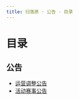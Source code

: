 ```yaml
---
title: 归落原 · 公告 · 目录
---
```


# 目录

## 公告

- [运营调整公告](operating_adjustment_announcement/2021-11-30)
- [活动赛事公告](activities_notice/)